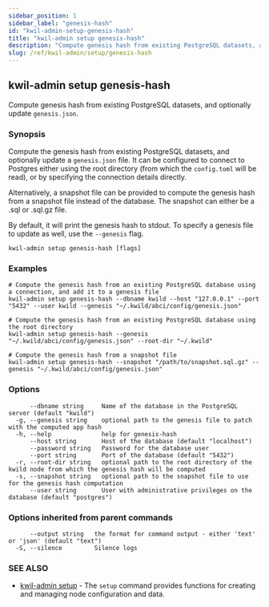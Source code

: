 ```yaml
---
sidebar_position: 1
sidebar_label: "genesis-hash"
id: "kwil-admin-setup-genesis-hash"
title: "kwil-admin setup genesis-hash"
description: "Compute genesis hash from existing PostgreSQL datasets, and optionally update `genesis.json`."
slug: /ref/kwil-admin/setup/genesis-hash
---
```


## kwil-admin setup genesis-hash

Compute genesis hash from existing PostgreSQL datasets, and optionally update `genesis.json`.

### Synopsis

Compute the genesis hash from existing PostgreSQL datasets, and optionally update a `genesis.json` file.
It can be configured to connect to Postgres either using the root directory (from which the `config.toml` will be read),
or by specifying the connection details directly.

Alternatively, a snapshot file can be provided to compute the genesis hash from a snapshot file instead of the database. The snapshot can either be
a .sql or .sql.gz file.

By default, it will print the genesis hash to stdout. To specify a genesis file to update as well, use the `--genesis` flag.

```
kwil-admin setup genesis-hash [flags]
```

### Examples

```
# Compute the genesis hash from an existing PostgreSQL database using a connection, and add it to a genesis file
kwil-admin setup genesis-hash --dbname kwild --host "127.0.0.1" --port "5432" --user kwild --genesis "~/.kwild/abci/config/genesis.json"

# Compute the genesis hash from an existing PostgreSQL database using the root directory
kwil-admin setup genesis-hash --genesis "~/.kwild/abci/config/genesis.json" --root-dir "~/.kwild"

# Compute the genesis hash from a snapshot file
kwil-admin setup genesis-hash --snapshot "/path/to/snapshot.sql.gz" --genesis "~/.kwild/abci/config/genesis.json"
```

### Options

```
      --dbname string     Name of the database in the PostgreSQL server (default "kwild")
  -g, --genesis string    optional path to the genesis file to patch with the computed app hash
  -h, --help              help for genesis-hash
      --host string       Host of the database (default "localhost")
      --password string   Password for the database user
      --port string       Port of the database (default "5432")
  -r, --root-dir string   optional path to the root directory of the kwild node from which the genesis hash will be computed
  -s, --snapshot string   optional path to the snapshot file to use for the genesis hash computation
      --user string       User with administrative privileges on the database (default "postgres")
```

### Options inherited from parent commands

```
      --output string   the format for command output - either 'text' or 'json' (default "text")
  -S, --silence         Silence logs
```

### SEE ALSO

* [kwil-admin setup](/docs/ref/kwil-admin/setup)	 - The `setup` command provides functions for creating and managing node configuration and data.

